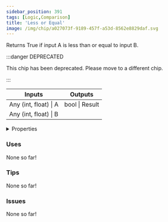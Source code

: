 ```yaml
---
sidebar_position: 391
tags: [Logic,Comparison]
title: 'Less or Equal'
image: /img/chip/a027073f-9189-457f-a53d-8562e8829daf.svg
---
```


Returns True if input A is less than or equal to input B.

:::danger DEPRECATED

This chip has been deprecated. Please move to a different chip.

:::

<IChip uuid="a027073f-9189-457f-a53d-8562e8829daf"/>

<table><thead><tr><th>Inputs</th><th>Outputs</th></tr></thead><tbody><tr><td>Any (int, float) | A</td><td>bool | Result</td></tr><tr><td>Any (int, float) | B</td><td /></tr></tbody></table>

<details>
  <summary>Properties</summary>
  <div>
    <div>
    <table>
      <tbody>
        <tr>
          <td>Is beta required?</td>
          <td>No</td>
        </tr>
        <tr>
          <td>Is chip a trolling risk?</td>
          <td>No</td>
        </tr>
        <tr>
          <td>Is chip a role assignment risk?</td>
          <td>No</td>
        </tr>
        <tr>
          <td>Chip UUID</td>
          <td>a027073f-9189-457f-a53d-8562e8829daf</td>
        </tr>
        <tr>
          <td>Room availability</td>
          <td>Available everywhere</td>
        </tr>
      </tbody>
    </table>
    </div>
  </div>
</details>

### Uses

None so far!

### Tips

None so far!

### Issues

None so far!